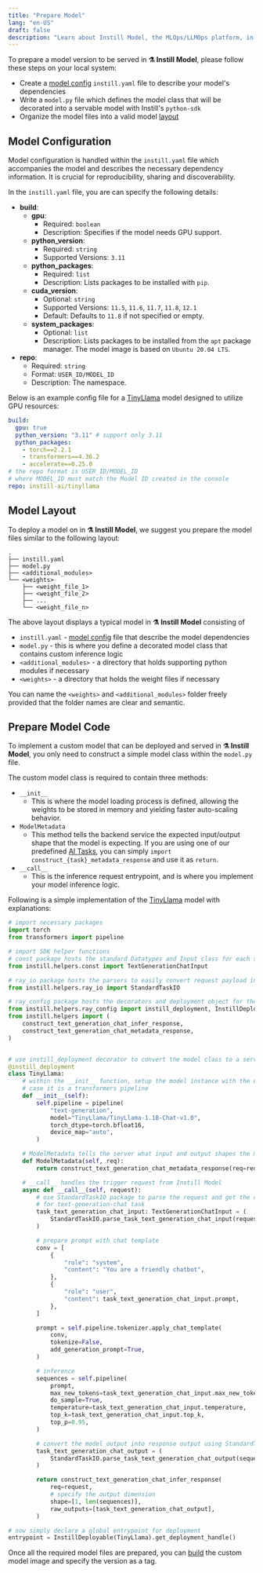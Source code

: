 ```yaml
---
title: "Prepare Model"
lang: "en-US"
draft: false
description: "Learn about Instill Model, the MLOps/LLMOps platform, in the project Instill Core: https://github.com/instill-ai/instill-core"
---
```


To prepare a model version to be served in **⚗️ Instill Model**, please follow
these steps on your local system:

- Create a [model config](#model-configuration) `instill.yaml` file to describe your
  model's dependencies
- Write a `model.py` file which defines the model class that will be decorated
  into a servable model with Instill's `python-sdk`
- Organize the model files into a valid model [layout](#model-layout)

## Model Configuration

Model configuration is handled within the `instill.yaml` file which accompanies
the model and describes the necessary dependency information. It is crucial for
reproducibility, sharing and discoverability.

In the `instill.yaml` file, you are can specify the following details:

- **build**:
  - **gpu**:
    - Required: `boolean`
    - Description: Specifies if the model needs GPU support.
  - **python_version**:
    - Required: `string`
    - Supported Versions: `3.11`
  - **python_packages**:
    - Required: `list`
    - Description: Lists packages to be installed with `pip`.
  - **cuda_version**:
    - Optional: `string`
    - Supported Versions: `11.5`, `11.6`, `11.7`, `11.8`, `12.1`
    - Default: Defaults to `11.8` if not specified or empty.
  - **system_packages**:
    - Optional: `list`
    - Description: Lists packages to be installed from the `apt` package
      manager. The model image is based on `Ubuntu 20.04 LTS`.
- **repo**:
  - Required: `string`
  - Format: `USER_ID/MODEL_ID`
  - Description: The namespace.

Below is an example config file for a
[TinyLlama](https://huggingface.co/TinyLlama/TinyLlama-1.1B-Chat-v1.0) model
designed to utilize GPU resources:

```yaml instill.yaml
build:
  gpu: true
  python_version: "3.11" # support only 3.11
  python_packages:
    - torch==2.2.1
    - transformers==4.36.2
    - accelerate==0.25.0
# the repo format is USER_ID/MODEL_ID
# where MODEL_ID must match the Model ID created in the console
repo: instill-ai/tinyllama
```

## Model Layout

To deploy a model on in **⚗️ Instill Model**, we suggest you prepare the model
files similar to the following layout:

```text
.
├── instill.yaml
├── model.py
├── <additional_modules>
└── <weights>
    ├── <weight_file_1>
    ├── <weight_file_2>
    ├── ...
    └── <weight_file_n>
```

The above layout displays a typical model in **⚗️ Instill Model** consisting of

- `instill.yaml` - [model config](#model-configuration) file that describe the model
  dependencies
- `model.py` - this is where you define a decorated model class that contains
  custom inference logic
- `<additional_modules>` - a directory that holds supporting python modules if
  necessary
- `<weights>` - a directory that holds the weight files if necessary

You can name the `<weights>` and `<additional_modules>` folder freely provided
that the folder names are clear and semantic.

## Prepare Model Code

To implement a custom model that can be deployed and served in **⚗️
Instill Model**, you only need to construct a simple model class within the
`model.py` file.

The custom model class is required to contain three methods:

- `__init__`
  - This is where the model loading process is defined, allowing the weights to
    be stored in memory and yielding faster auto-scaling behavior.
- `ModelMetadata`
  - This method tells the backend service the expected input/output shape that
    the model is expecting. If you are using one of our predefined [AI
    Tasks](ai-task), you can simply `import construct_{task}_metadata_response`
    and use it as `return`.
- `__call__`
  - This is the inference request entrypoint, and is where you implement your
    model inference logic.

Following is a simple implementation of the
[TinyLlama](https://huggingface.co/TinyLlama/TinyLlama-1.1B-Chat-v1.0) model
with explanations:

```python
# import necessary packages
import torch
from transformers import pipeline

# import SDK helper functions
# const package hosts the standard Datatypes and Input class for each standard Instill AI Task
from instill.helpers.const import TextGenerationChatInput

# ray_io package hosts the parsers to easily convert request payload into input parameters, and model outputs to response
from instill.helpers.ray_io import StandardTaskIO

# ray_config package hosts the decorators and deployment object for the model class
from instill.helpers.ray_config import instill_deployment, InstillDeployable
from instill.helpers import (
    construct_text_generation_chat_infer_response,
    construct_text_generation_chat_metadata_response,
)


# use instill_deployment decorator to convert the model class to a servable model
@instill_deployment
class TinyLlama:
    # within the __init__ function, setup the model instance with the desired framework, in this
    # case it is a transformers pipeline
    def __init__(self):
        self.pipeline = pipeline(
            "text-generation",
            model="TinyLlama/TinyLlama-1.1B-Chat-v1.0",
            torch_dtype=torch.bfloat16,
            device_map="auto",
        )

    # ModelMetadata tells the server what input and output shapes the model is expecting
    def ModelMetadata(self, req):
        return construct_text_generation_chat_metadata_response(req=req)

    # __call__ handles the trigger request from Instill Model
    async def __call__(self, request):
        # use StandardTaskIO package to parse the request and get the corresponding input
        # for text-generation-chat task
        task_text_generation_chat_input: TextGenerationChatInput = (
            StandardTaskIO.parse_task_text_generation_chat_input(request=request)
        )

        # prepare prompt with chat template
        conv = [
            {
                "role": "system",
                "content": "You are a friendly chatbot",
            },
            {
                "role": "user",
                "content": task_text_generation_chat_input.prompt,
            },
        ]

        prompt = self.pipeline.tokenizer.apply_chat_template(
            conv,
            tokenize=False,
            add_generation_prompt=True,
        )

        # inference
        sequences = self.pipeline(
            prompt,
            max_new_tokens=task_text_generation_chat_input.max_new_tokens,
            do_sample=True,
            temperature=task_text_generation_chat_input.temperature,
            top_k=task_text_generation_chat_input.top_k,
            top_p=0.95,
        )

        # convert the model output into response output using StandardTaskIO
        task_text_generation_chat_output = (
            StandardTaskIO.parse_task_text_generation_chat_output(sequences=sequences)
        )

        return construct_text_generation_chat_infer_response(
            req=request,
            # specify the output dimension
            shape=[1, len(sequences)],
            raw_outputs=[task_text_generation_chat_output],
        )

# now simply declare a global entrypoint for deployment
entrypoint = InstillDeployable(TinyLlama).get_deployment_handle()
```

Once all the required model files are prepared, you can [build](build) the
custom model image and specify the version as a tag.
